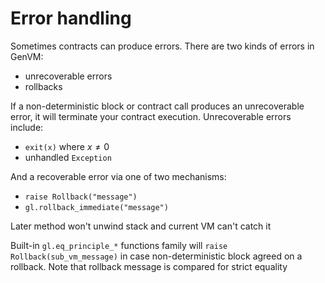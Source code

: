 
# Error handling

Sometimes contracts can produce errors. There are two kinds of errors in GenVM:

- unrecoverable errors
- rollbacks

If a non-deterministic block or contract call produces an unrecoverable error, it will terminate your contract execution. Unrecoverable errors include:

- `exit(x)` where $x \neq 0$
- unhandled `Exception`

And a recoverable error via one of two mechanisms:

- `raise Rollback("message")`
- `gl.rollback_immediate("message")`

Later method won't unwind stack and current VM can't catch it

Built-in `gl.eq_principle_*` functions family will `raise Rollback(sub_vm_message)` in case non-deterministic block agreed on a rollback. Note that rollback message is compared for strict equality
